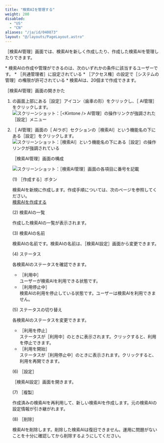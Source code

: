 ```yaml
---
title: "検索AIを管理する"
weight: 200
disabled:
  - "US"
  - "CN"
aliases: "/ja/id/040873"
layout: "@/layouts/PageLayout.astro"
---
```



［検索AI管理］画面では、検索AIを新しく作成したり、作成した検索AIを管理したりできます。

<Note>
  * 検索AIの作成や管理ができるのは、次のいずれかの条件に該当するユーザーです。
    * ［<Slash />共通管理者］に設定されている
    * ［アクセス権］の設定で［システムの管理］の権限が許可されている
  * 検索AIは、20個まで作成できます。
</Note>

<Heading level={2} id="ai_search_assist_manage_10">［検索AI管理］画面の開きかた</Heading>

1. <Kintone />の画面上部にある［設定］アイコン（歯車の形）をクリックし、［<Kintone /> AI管理］をクリックします。  
   <Img src="/k/kintone/img-ja/ai_enable_01.png" alt="スクリーンショット：［<Kintone /> AI管理］の操作リンクが強調された［設定］メニュー" />

1. ［<Kintone /> AI管理］画面の［<Kintone /> AIラボ］セクションの［検索AI］という機能名の下にある［設定］をクリックします。  
   <Img src="/k/kintone/img-ja/assist_ceate_01.png" alt="スクリーンショット：［検索AI］という機能名の下にある［設定］の操作リンクが強調されている" />

   <Heading level={2} id="ai_search_assist_manage_20">［検索AI管理］画面の構成</Heading>

   <Img src="/k/kintone/img-ja/assist_manage_01.png" alt="スクリーンショット：［検索AI管理］画面の各項目に番号を記載" />

   <Heading level={3} id="ai_search_assist_manage_2010">(1) ［作成する］ボタン</Heading>

   検索AIを新規に作成します。作成手順については、次のページを参照してください。  
   [検索AIを作成する](/k/ja/id/040872.html)

   <Heading level={3} id="ai_search_assist_manage_2020">(2) 検索AIの一覧</Heading>

   作成した検索AIの一覧が表示されます。

   <Heading level={3} id="ai_search_assist_manage_2030">(3) 検索AIの名前</Heading>

   検索AIの名前です。検索AIの名前は、［検索AI設定］画面から変更できます。

   <Heading level={3} id="ai_search_assist_manage_2040">(4) ステータス</Heading>

   各検索AIのステータスを確認できます。

   * ［利用中］  
   ユーザーが検索AIを利用できる状態です。
   * ［利用停止中］  
   検索AIの利用を停止している状態です。ユーザーは検索AIを利用できません。

   <Heading level={3} id="ai_search_assist_manage_2050">(5) ステータスの切り替え</Heading>

   各検索AIのステータスを変更できます。

   * ［利用を停止］  
   ステータスが［利用中］のときに表示されます。クリックすると、利用を停止できます。
   * ［利用を開始］  
   ステータスが［利用停止中］のときに表示されます。クリックすると、利用を再開できます。

   <Heading level={3} id="ai_search_assist_manage_2060">(6) ［設定］</Heading>

   ［検索AI設定］画面を開きます。

   <Heading level={3} id="ai_search_assist_manage_2070">(7) ［複製］</Heading>

   作成済みの検索AIを再利用して、新しい検索AIを作成します。元の検索AIの設定情報が引き継がれます。

   <Heading level={3} id="ai_search_assist_manage_2080">(8) ［削除］</Heading>

   検索AIを削除します。削除した検索AIは復旧できません。運用に問題がないことを十分に確認してから削除するようにしてください。
